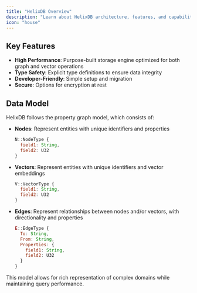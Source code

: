 ```yaml
---
title: "HelixDB Overview"
description: "Learn about HelixDB architecture, features, and capabilities"
icon: "house"
---
```


## Key Features

- **High Performance**: Purpose-built storage engine optimized for both graph and vector operations
- **Type Safety**: Explicit type definitions to ensure data integrity
- **Developer-Friendly**: Simple setup and migration
- **Secure**: Options for encryption at rest

## Data Model

HelixDB follows the property graph model, which consists of:

- **Nodes**: Represent entities with unique identifiers and properties
  ```js
  N::NodeType {
    field1: String,
    field2: U32
  }
  ```
- **Vectors**: Represent entities with unique identifiers and vector embeddings
  ```js
  V::VectorType {
    field1: String,
    field2: U32
  }
  ```
- **Edges**: Represent relationships between nodes and/or vectors, with directionality and properties
  ```js
  E::EdgeType {
    To: String,
    From: String,
    Properties: {
      field1: String,
      field2: U32
    }
  }
  ```

This model allows for rich representation of complex domains while maintaining query performance.
